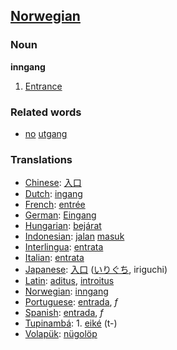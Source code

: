 ==[[Norwegian]]==

===Noun===
'''inngang'''
# [[Entrance]]


===Related words===
*[[no]] [[utgang]]

=== Translations ===
*[[Chinese]]: [[入口]]
*[[Dutch]]: [[ingang]]
*[[French]]: [[entrée]]
*[[German]]: [[Eingang]]
*[[Hungarian]]: [[bejárat]]
*[[Indonesian]]: [[jalan]] [[masuk]]
*[[Interlingua]]: [[entrata]]
*[[Italian]]: [[entrata]]
*[[Japanese]]: [[入口]] ([[いりぐち]], iriguchi)
*[[Latin]]: [[aditus]], [[introitus]]
*[[Norwegian]]: [[inngang]]
*[[Portuguese]]: [[entrada]], ''f''
*[[Spanish]]: [[entrada]], ''f''
*[[Tupinambá]]: 1. [[eiké]] (t-)
*[[Volapük]]: [[nügolöp]]